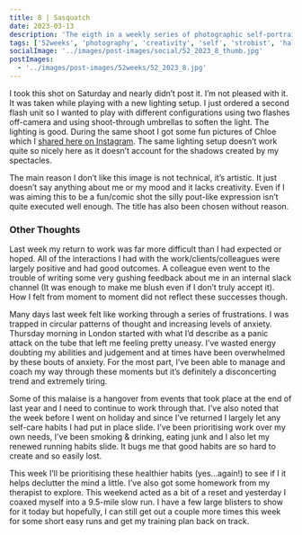 ```yaml
---
title: 8 | Sasquatch
date: 2023-03-13
description: 'The eigth in a weekly series of photographic self-portraits of Stuart Mackenzie. This week I am playing with new lighting setups but the photo does not quite satisfy my artistic needs!'
tags: ['52weeks', 'photography', 'creativity', 'self', 'strobist', 'half_naked']
socialImage: '../images/post-images/social/52_2023_8_thumb.jpg'
postImages:
  - '../images/post-images/52weeks/52_2023_8.jpg'
---
```



<GatsbyImage
  alt="Half naked Stu appears to comically pout for the camera!"
  title="Eight - Sasquatch"
  image={getImage(props.data.mdx.frontmatter.postImages[0])}
  className="imageFull"
/>

I took this shot on Saturday and nearly didn’t post it. I’m not pleased with it. It was taken while playing with a new lighting setup. I just ordered a second flash unit so I wanted to play with different configurations using two flashes off-camera and using shoot-through umbrellas to soften the light. The lighting is good. During the same shoot I got some fun pictures of Chloe which I [shared here on Instagram](https://www.instagram.com/p/CpqKBQRNfLy/). The same lighting setup doesn’t work quite so nicely here as it doesn’t account for the shadows created by my spectacles.

The main reason I don’t like this image is not technical, it’s artistic. It just doesn’t say anything about me or my mood and it lacks creativity. Even if I was aiming this to be a fun/comic shot the silly pout-like expression isn’t quite executed well enough. The title has also been chosen without reason.

### Other Thoughts

Last week my return to work was far more difficult than I had expected or hoped. All of the interactions I had with the work/clients/colleagues were largely positive and had good outcomes. A colleague even went to the trouble of writing some very gushing feedback about me in an internal slack channel (It was enough to make me blush even if I don’t truly accept it). How I felt from moment to moment did not reflect these successes though.

Many days last week felt like working through a series of frustrations. I was trapped in circular patterns of thought and increasing levels of anxiety. Thursday morning in London started with what I’d describe as a panic attack on the tube that left me feeling pretty uneasy. I’ve wasted energy doubting my abilities and judgement and at times have been overwhelmed by these bouts of anxiety. For the most part, I’ve been able to manage and coach my way through these moments but it’s definitely a disconcerting trend and extremely tiring.

Some of this malaise is a hangover from events that took place at the end of last year and I need to continue to work through that. I’ve also noted that the week before I went on holiday and since I’ve returned I largely let any self-care habits I had put in place slide. I’ve been prioritising work over my own needs, I’ve been smoking & drinking, eating junk and I also let my renewed running habits slide. It bugs me that good habits are so hard to create and so easily lost.

This week I’ll be prioritising these healthier habits (yes…again!) to see if I it helps declutter the mind a little. I’ve also got some homework from my therapist to explore. This weekend acted as a bit of a reset and yesterday I coaxed myself into a 9.5-mile slow run. I have a few large blisters to show for it today but hopefully, I can still get out a couple more times this week for some short easy runs and get my training plan back on track.

